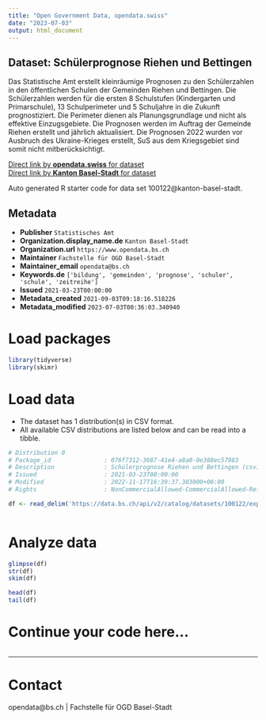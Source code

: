 ```yaml
---
title: "Open Government Data, opendata.swiss"
date: "2023-07-03"
output: html_document
---
```


## Dataset: Schülerprognose Riehen und Bettingen

Das Statistische Amt erstellt kleinräumige Prognosen zu den Schülerzahlen in den öffentlichen Schulen der Gemeinden Riehen und Bettingen. Die Schülerzahlen werden für die ersten 8 Schulstufen (Kindergarten und Primarschule), 13 Schulperimeter und 5 Schuljahre in die Zukunft prognostiziert. Die Perimeter dienen als Planungsgrundlage und nicht als effektive Einzugsgebiete. Die Prognosen werden im Auftrag der Gemeinde Riehen erstellt und jährlich aktualisiert. Die Prognosen 2022 wurden vor Ausbruch des Ukraine-Krieges erstellt, SuS aus dem Kriegsgebiet sind somit nicht mitberücksichtigt.

[Direct link by **opendata.swiss** for dataset](https://opendata.swiss/de/dataset/schulerprognose-riehen-und-bettingen)<br>
[Direct link by **Kanton Basel-Stadt** for dataset](https://data.bs.ch/explore/dataset/100122/)

Auto generated R starter code for data set 100122@kanton-basel-stadt.

## Metadata

- **Publisher** `Statistisches Amt`
- **Organization.display_name.de** `Kanton Basel-Stadt`
- **Organization.url** `https://www.opendata.bs.ch`
- **Maintainer** `Fachstelle für OGD Basel-Stadt`
- **Maintainer_email** `opendata@bs.ch`
- **Keywords.de** `['bildung', 'gemeinden', 'prognose', 'schuler', 'schule', 'zeitreihe']`
- **Issued** `2021-03-23T00:00:00`
- **Metadata_created** `2021-09-03T09:18:16.518226`
- **Metadata_modified** `2023-07-03T00:36:03.340940`


# Load packages

```r

library(tidyverse)
library(skimr)

```

# Load data

-   The dataset has 1 distribution(s) in CSV format.
-   All available CSV distributions are listed below and can be read into a tibble.

```r

# Distribution 0
# Package_id               : 076f7312-3687-41e4-a8a0-0e388ec57983
# Description              : Schülerprognose Riehen und Bettingen (csv)
# Issued                   : 2021-03-23T00:00:00
# Modified                 : 2022-11-17T16:39:37.383000+00:00
# Rights                   : NonCommercialAllowed-CommercialAllowed-ReferenceRequired

df <- read_delim('https://data.bs.ch/api/v2/catalog/datasets/100122/exports/csv')



```

# Analyze data

```r

glimpse(df)
str(df)
skim(df)

head(df)
tail(df)

```

# Continue your code here...

```r

```

------------------------------------------------------------------------

# Contact

opendata@bs.ch | Fachstelle für OGD Basel-Stadt

